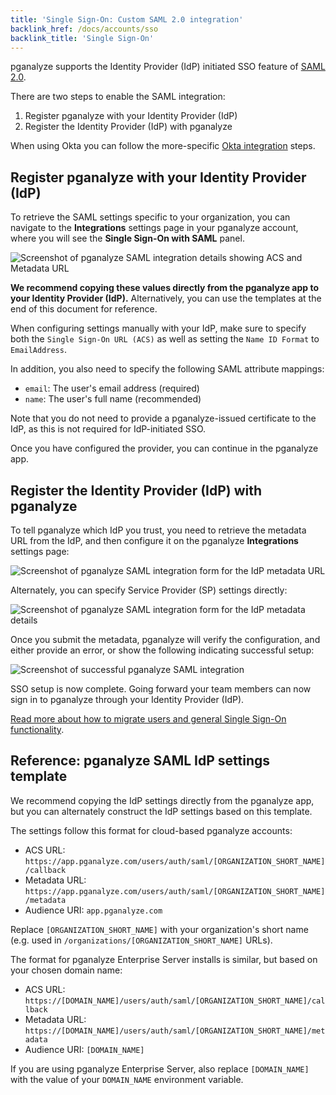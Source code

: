 ```yaml
---
title: 'Single Sign-On: Custom SAML 2.0 integration'
backlink_href: /docs/accounts/sso
backlink_title: 'Single Sign-On'
---
```


pganalyze supports the Identity Provider (IdP) initiated SSO feature of [SAML
2.0](https://en.wikipedia.org/wiki/SAML_2.0).

There are two steps to enable the SAML integration:

1. Register pganalyze with your Identity Provider (IdP)
2. Register the Identity Provider (IdP) with pganalyze

When using Okta you can follow the more-specific [Okta
integration](/docs/accounts/sso/okta) steps.

## Register pganalyze with your Identity Provider (IdP)

To retrieve the SAML settings specific to your organization, you can navigate to
the **Integrations** settings page in your pganalyze account, where you will see
the **Single Sign-On with SAML** panel.

![Screenshot of pganalyze SAML integration details showing ACS and Metadata URL](sso_details_for_idp.png)

**We recommend copying these values directly from the pganalyze app to your
Identity Provider (IdP).** Alternatively, you can use the templates at the end
of this document for reference.

When configuring settings manually with your IdP, make sure to specify both the
`Single Sign-On URL (ACS)` as well as setting the `Name ID Format` to
`EmailAddress`.

In addition, you also need to specify the following SAML attribute mappings:

* `email`: The user's email address (required)
* `name`: The user's full name (recommended)

Note that you do not need to provide a pganalyze-issued certificate to the IdP,
as this is not required for IdP-initiated SSO.

Once you have configured the provider, you can continue in the pganalyze app.

## Register the Identity Provider (IdP) with pganalyze

To tell pganalyze which IdP you trust, you need to retrieve the metadata URL
from the IdP, and then configure it on the pganalyze **Integrations** settings
page:

![Screenshot of pganalyze SAML integration form for the IdP metadata URL](sso_idp_metadata_form_url.png)

Alternately, you can specify Service Provider (SP) settings directly:

![Screenshot of pganalyze SAML integration form for the IdP metadata details](sso_idp_metadata_form_details.png)

Once you submit the metadata, pganalyze will verify the configuration, and
either provide an error, or show the following indicating successful setup:

![Screenshot of successful pganalyze SAML integration](sso_success.png)

SSO setup is now complete. Going forward your team members can now sign in to
pganalyze through your Identity Provider (IdP).

[Read more about how to migrate users and general Single Sign-On functionality](/docs/accounts/sso).

## Reference: pganalyze SAML IdP settings template

We recommend copying the IdP settings directly from the pganalyze app, but you
can alternately construct the IdP settings based on this template.

The settings follow this format for cloud-based pganalyze accounts:

* ACS URL: `https://app.pganalyze.com/users/auth/saml/[ORGANIZATION_SHORT_NAME]/callback`
* Metadata URL: `https://app.pganalyze.com/users/auth/saml/[ORGANIZATION_SHORT_NAME]/metadata`
* Audience URI: `app.pganalyze.com`

Replace `[ORGANIZATION_SHORT_NAME]` with your organization's short name
(e.g. used in `/organizations/[ORGANIZATION_SHORT_NAME]` URLs).

The format for pganalyze Enterprise Server installs is similar, but based on
your chosen domain name:

* ACS URL: `https://[DOMAIN_NAME]/users/auth/saml/[ORGANIZATION_SHORT_NAME]/callback`
* Metadata URL: `https://[DOMAIN_NAME]/users/auth/saml/[ORGANIZATION_SHORT_NAME]/metadata`
* Audience URI: `[DOMAIN_NAME]`

If you are using pganalyze Enterprise Server, also replace `[DOMAIN_NAME]` with
the value of your `DOMAIN_NAME` environment variable.
